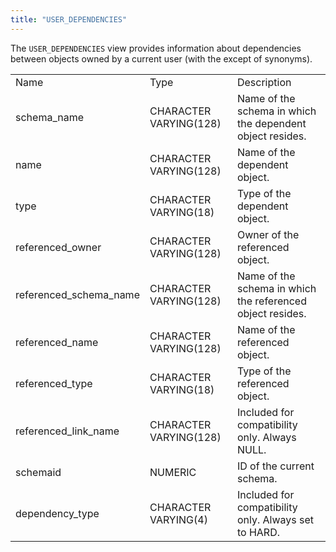 ```yaml
---
title: "USER_DEPENDENCIES"
---
```


<div id="user_dependencies" class="registered_link"></div>

The `USER_DEPENDENCIES` view provides information about dependencies between objects owned by a current user (with the except of synonyms).

|                        |                        |                                                            |
| ---------------------- | ---------------------- | ---------------------------------------------------------- |
| Name                   | Type                   | Description                                                |
| schema_name            | CHARACTER VARYING(128) | Name of the schema in which the dependent object resides.  |
| name                   | CHARACTER VARYING(128) | Name of the dependent object.                              |
| type                   | CHARACTER VARYING(18)  | Type of the dependent object.                              |
| referenced_owner       | CHARACTER VARYING(128) | Owner of the referenced object.                            |
| referenced_schema_name | CHARACTER VARYING(128) | Name of the schema in which the referenced object resides. |
| referenced_name        | CHARACTER VARYING(128) | Name of the referenced object.                             |
| referenced_type        | CHARACTER VARYING(18)  | Type of the referenced object.                             |
| referenced_link_name   | CHARACTER VARYING(128) | Included for compatibility only. Always NULL.              |
| schemaid               | NUMERIC                | ID of the current schema.                                  |
| dependency_type        | CHARACTER VARYING(4)   | Included for compatibility only. Always set to HARD.       |
